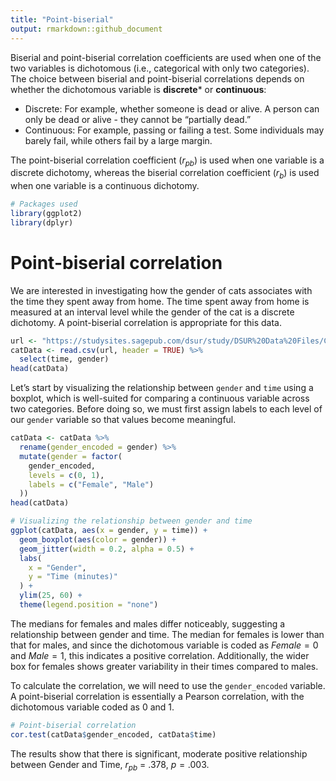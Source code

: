 ---
title: "Point-biserial"
output: rmarkdown::github_document
---

Biserial and point-biserial correlation coefficients are used when one of the two variables is dichotomous (i.e., categorical with only two categories). The choice between biserial and point-biserial correlations depends on whether the dichotomous variable is **discrete**\* or **continuous**:

-   Discrete: For example, whether someone is dead or alive. A person can only be dead or alive - they cannot be “partially dead."
-   Continuous: For example, passing or failing a test. Some individuals may barely fail, while others fail by a large margin.

The point-biserial correlation coefficient ($r_{pb}$) is used when one variable is a discrete dichotomy, whereas the biserial correlation coefficient ($r_b$) is used when one variable is a continuous dichotomy.

```{r, include=FALSE}
# Packages used
library(ggplot2)
library(dplyr)
```

# Point-biserial correlation

We are interested in investigating how the gender of cats associates with the time they spent away from home. The time spent away from home is measured at an interval level while the gender of the cat is a discrete dichotomy. A point-biserial correlation is appropriate for this data.

```{r}
url <- "https://studysites.sagepub.com/dsur/study/DSUR%20Data%20Files/Chapter%206/pbcorr.csv"
catData <- read.csv(url, header = TRUE) %>%
  select(time, gender) 
head(catData)

```

Let’s start by visualizing the relationship between `gender` and `time` using a boxplot, which is well-suited for comparing a continuous variable across two categories. Before doing so, we must first assign labels to each level of our `gender` variable so that values become meaningful.

```{r}
catData <- catData %>% 
  rename(gender_encoded = gender) %>% 
  mutate(gender = factor(
    gender_encoded,
    levels = c(0, 1),
    labels = c("Female", "Male")
  )) 
head(catData)
```

```{r, collapse=TRUE}
# Visualizing the relationship between gender and time
ggplot(catData, aes(x = gender, y = time)) +
  geom_boxplot(aes(color = gender)) +
  geom_jitter(width = 0.2, alpha = 0.5) +
  labs(
    x = "Gender", 
    y = "Time (minutes)"
  ) +
  ylim(25, 60) + 
  theme(legend.position = "none")
```

The medians for females and males differ noticeably, suggesting a relationship between gender and time. The median for females is lower than that for males, and since the dichotomous variable is coded as $Female = 0$ and $Male = 1$, this indicates a positive correlation. Additionally, the wider box for females shows greater variability in their times compared to males.

To calculate the correlation, we will need to use the `gender_encoded` variable. A point-biserial correlation is essentially a Pearson correlation, with the dichotomous variable coded as 0 and 1.

```{r}
# Point-biserial correlation
cor.test(catData$gender_encoded, catData$time)
```

The results show that there is significant, moderate positive relationship between Gender and Time, $r_{pb}$ = .378, $p = .003$.



